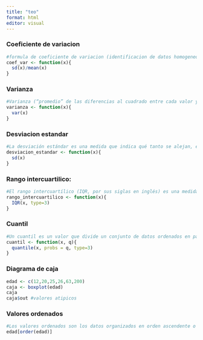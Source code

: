 ```yaml
---
title: "teo"
format: html
editor: visual
---
```


### Coeficiente de variacion

```r
#formula de coeficiente de variacion (identificacion de datos homogeneos o heterogeneos)
coef_var <- function(x){
  sd(x)/mean(x)
}

```

### Varianza

```r
#Varianza (“promedio” de las diferencias al cuadrado entre cada valor y la media.)
varianza <- function(x){
  var(x)
}
```

### Desviacion estandar

```r
#La desviación estándar es una medida que indica qué tanto se alejan, en promedio, los datos de la media.
desviacion_estandar <- function(x){
  sd(x)
}
```

### Rango intercuartilico:

```r
#El rango intercuartílico (IQR, por sus siglas en inglés) es una medida de dispersión estadística que indica la diferencia entre el tercer cuartil (Q3) y el primer cuartil (Q1) de un conjunto de datos. Se usa el type 3.
rango_intercuartilico <- function(x){
  IQR(x, type=3)
}
```

### Cuantil

```r
#Un cuantil es un valor que divide un conjunto de datos ordenados en partes iguales. Por ejemplo, el cuantil 0.25 (Q1) es el valor que separa el 25% inferior de los datos del 75% superior.
cuantil <- function(x, q){
  quantile(x, probs = q, type=3)
}
```

### Diagrama de caja

```r
edad <- c(12,20,25,26,63,200)
caja <- boxplot(edad)
caja
caja$out #valores atipicos
```

### Valores ordenados

```r
#Los valores ordenados son los datos organizados en orden ascendente o descendente.
edad[order(edad)]
```
